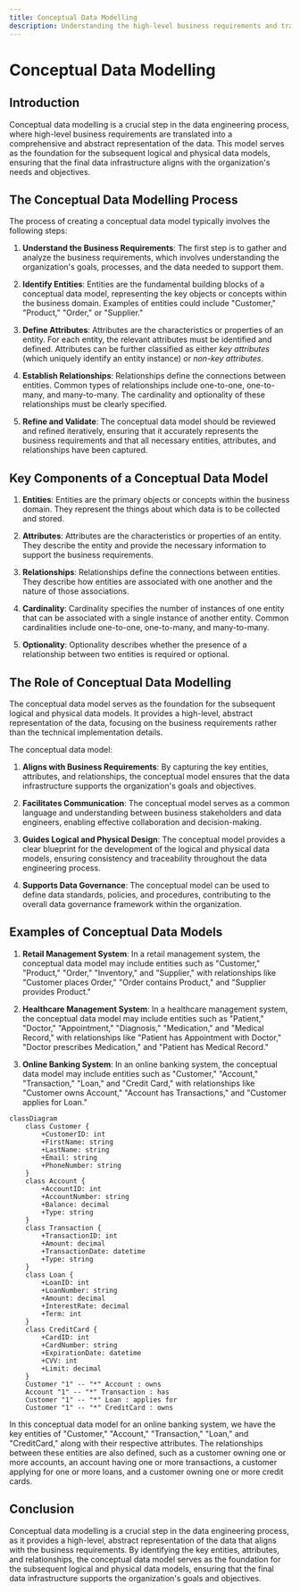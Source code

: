 ```yaml
---
title: Conceptual Data Modelling
description: Understanding the high-level business requirements and translating them into a conceptual data model
---
```


# Conceptual Data Modelling

## Introduction

Conceptual data modelling is a crucial step in the data engineering process, where high-level business requirements are translated into a comprehensive and abstract representation of the data. This model serves as the foundation for the subsequent logical and physical data models, ensuring that the final data infrastructure aligns with the organization's needs and objectives.

## The Conceptual Data Modelling Process

The process of creating a conceptual data model typically involves the following steps:

1. **Understand the Business Requirements**: The first step is to gather and analyze the business requirements, which involves understanding the organization's goals, processes, and the data needed to support them.

2. **Identify Entities**: Entities are the fundamental building blocks of a conceptual data model, representing the key objects or concepts within the business domain. Examples of entities could include "Customer," "Product," "Order," or "Supplier."

3. **Define Attributes**: Attributes are the characteristics or properties of an entity. For each entity, the relevant attributes must be identified and defined. Attributes can be further classified as either *key attributes* (which uniquely identify an entity instance) or *non-key attributes*.

4. **Establish Relationships**: Relationships define the connections between entities. Common types of relationships include one-to-one, one-to-many, and many-to-many. The cardinality and optionality of these relationships must be clearly specified.

5. **Refine and Validate**: The conceptual data model should be reviewed and refined iteratively, ensuring that it accurately represents the business requirements and that all necessary entities, attributes, and relationships have been captured.

## Key Components of a Conceptual Data Model

1. **Entities**: Entities are the primary objects or concepts within the business domain. They represent the things about which data is to be collected and stored.

2. **Attributes**: Attributes are the characteristics or properties of an entity. They describe the entity and provide the necessary information to support the business requirements.

3. **Relationships**: Relationships define the connections between entities. They describe how entities are associated with one another and the nature of those associations.

4. **Cardinality**: Cardinality specifies the number of instances of one entity that can be associated with a single instance of another entity. Common cardinalities include one-to-one, one-to-many, and many-to-many.

5. **Optionality**: Optionality describes whether the presence of a relationship between two entities is required or optional.

## The Role of Conceptual Data Modelling

The conceptual data model serves as the foundation for the subsequent logical and physical data models. It provides a high-level, abstract representation of the data, focusing on the business requirements rather than the technical implementation details.

The conceptual data model:

1. **Aligns with Business Requirements**: By capturing the key entities, attributes, and relationships, the conceptual model ensures that the data infrastructure supports the organization's goals and objectives.

2. **Facilitates Communication**: The conceptual model serves as a common language and understanding between business stakeholders and data engineers, enabling effective collaboration and decision-making.

3. **Guides Logical and Physical Design**: The conceptual model provides a clear blueprint for the development of the logical and physical data models, ensuring consistency and traceability throughout the data engineering process.

4. **Supports Data Governance**: The conceptual model can be used to define data standards, policies, and procedures, contributing to the overall data governance framework within the organization.

## Examples of Conceptual Data Models

1. **Retail Management System**: In a retail management system, the conceptual data model may include entities such as "Customer," "Product," "Order," "Inventory," and "Supplier," with relationships like "Customer places Order," "Order contains Product," and "Supplier provides Product."

2. **Healthcare Management System**: In a healthcare management system, the conceptual data model may include entities such as "Patient," "Doctor," "Appointment," "Diagnosis," "Medication," and "Medical Record," with relationships like "Patient has Appointment with Doctor," "Doctor prescribes Medication," and "Patient has Medical Record."

3. **Online Banking System**: In an online banking system, the conceptual data model may include entities such as "Customer," "Account," "Transaction," "Loan," and "Credit Card," with relationships like "Customer owns Account," "Account has Transactions," and "Customer applies for Loan."

```mermaid
classDiagram
    class Customer {
        +CustomerID: int
        +FirstName: string
        +LastName: string
        +Email: string
        +PhoneNumber: string
    }
    class Account {
        +AccountID: int
        +AccountNumber: string
        +Balance: decimal
        +Type: string
    }
    class Transaction {
        +TransactionID: int
        +Amount: decimal
        +TransactionDate: datetime
        +Type: string
    }
    class Loan {
        +LoanID: int
        +LoanNumber: string
        +Amount: decimal
        +InterestRate: decimal
        +Term: int
    }
    class CreditCard {
        +CardID: int
        +CardNumber: string
        +ExpirationDate: datetime
        +CVV: int
        +Limit: decimal
    }
    Customer "1" -- "*" Account : owns
    Account "1" -- "*" Transaction : has
    Customer "1" -- "*" Loan : applies for
    Customer "1" -- "*" CreditCard : owns
```

In this conceptual data model for an online banking system, we have the key entities of "Customer," "Account," "Transaction," "Loan," and "CreditCard," along with their respective attributes. The relationships between these entities are also defined, such as a customer owning one or more accounts, an account having one or more transactions, a customer applying for one or more loans, and a customer owning one or more credit cards.

## Conclusion

Conceptual data modelling is a crucial step in the data engineering process, as it provides a high-level, abstract representation of the data that aligns with the business requirements. By identifying the key entities, attributes, and relationships, the conceptual data model serves as the foundation for the subsequent logical and physical data models, ensuring that the final data infrastructure supports the organization's goals and objectives.